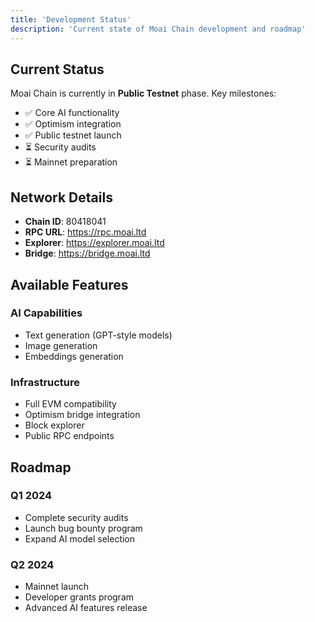 ```yaml
---
title: 'Development Status'
description: 'Current state of Moai Chain development and roadmap'
---
```


## Current Status

Moai Chain is currently in **Public Testnet** phase. Key milestones:

- ✅ Core AI functionality
- ✅ Optimism integration
- ✅ Public testnet launch
- ⏳ Security audits
- ⏳ Mainnet preparation

## Network Details

- **Chain ID**: 80418041
- **RPC URL**: https://rpc.moai.ltd
- **Explorer**: https://explorer.moai.ltd
- **Bridge**: https://bridge.moai.ltd

## Available Features

### AI Capabilities
- Text generation (GPT-style models)
- Image generation
- Embeddings generation

### Infrastructure
- Full EVM compatibility
- Optimism bridge integration
- Block explorer
- Public RPC endpoints

## Roadmap

### Q1 2024
- Complete security audits
- Launch bug bounty program
- Expand AI model selection

### Q2 2024
- Mainnet launch
- Developer grants program
- Advanced AI features release 